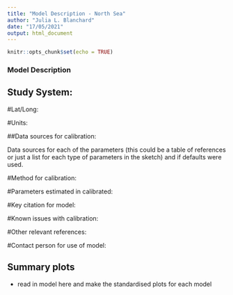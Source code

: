 ```yaml
---
title: "Model Description - North Sea"
author: "Julia L. Blanchard"
date: "17/05/2021"
output: html_document
---
```


```r
knitr::opts_chunk$set(echo = TRUE)
```


### Model Description


## Study System:

#Lat/Long:

#Units:

##Data sources for calibration:

Data sources for each of the parameters (this could be a table of references or just a list for each type of parameters in the sketch) and if defaults were used.

#Method for calibration:

#Parameters estimated in calibrated:

#Key citation for model:

#Known issues with calibration:

#Other relevant references:

#Contact person for use of model:

## Summary plots

- read in model here and make the standardised plots for each model


```r


```
